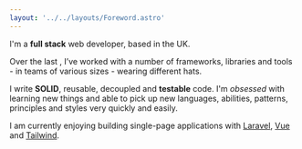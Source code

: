```yaml
---
layout: '../../layouts/Foreword.astro'
---
```


I'm a **full stack** web developer, based in the UK.

Over the last **<CodingFor plural="true" />**, I’ve worked with a number of frameworks, libraries and
tools - in teams of various sizes - wearing different hats.

I write **SOLID**, reusable, decoupled and **testable** code. I'm *obsessed* with learning
new things and able to pick up new languages, abilities, patterns, principles
and styles very quickly and easily.

I am currently enjoying building single-page applications with [Laravel](https://laravel.com/), [Vue](https://vuejs.org/) and
[Tailwind](https://tailwindcss.com/).
